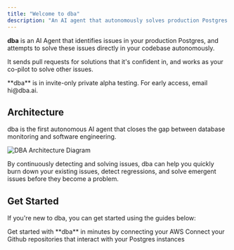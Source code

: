 ```yaml
---
title: "Welcome to dba"
description: "An AI agent that autonomously solves production Postgres issues"
---
```


**dba** is an AI Agent that identifies issues in your production Postgres, and
attempts to solve these issues directly in your codebase autonomously.

It sends pull requests for solutions that it's confident in, and works as your co-pilot to solve other issues.

<Info>
  **dba** is in invite-only private alpha testing. For early access, email
  hi@dba.ai.
</Info>

## Architecture

dba is the first autonomous AI agent that closes the gap between database monitoring and software engineering.

<Frame>
  <img
    src="/images/dba-architecture.png"
    alt="DBA Architecture Diagram"
    style={{ borderRadius: "0.5rem" }}
  />
</Frame>

By continuously detecting and solving issues, dba can help you quickly burn down your existing issues, detect regressions, and solve emergent issues before they become a problem.

## Get Started

If you're new to dba, you can get started using the guides below:

<CardGroup cols={2}>
  <Card title="AWS" icon="aws" href="integrations/aws">
    Get started with **dba** in minutes by connecting your AWS
  </Card>
  <Card title="Github" icon="github" href="integrations/github">
    Connect your Github repositories that interact with your Postgres instances
  </Card>
</CardGroup>

